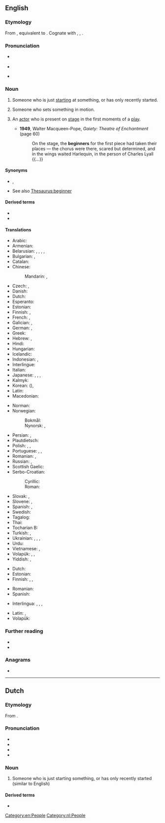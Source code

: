 ==English==

===Etymology===
From {{inh|en|enm|begynner}}, equivalent to {{suf|en|begin|er|id2=agent noun}}. Cognate with {{cog|fy|begjinner|t=beginner}}, {{cog|nl|beginner|t=beginner}}, {{cog|da|nybegynder|t=beginner, novice}}.

===Pronunciation===
* {{a|RP}} {{IPA|en|/bɪˈɡɪnə/}}
* {{audio|en|LL-Q1860 (eng)-Vealhurl-beginner.wav|Audio (RP)}}
* {{a|US}} {{IPA|en|/bəˈɡɪnɚ/}}

===Noun===
{{en-noun}}

# Someone who is just [[start]]ing at something, or has only recently started.
#: {{ux|en|I'm new to learning Japanese: I'm just a '''beginner'''.}}
# Someone who sets something in motion.
#: {{ux|en|The '''beginner''' of the games lit the ceremonial torch.}}
# {{lb|en|theatre}} An [[actor]] who is present on [[stage]] in the first moments of a [[play]].
#* '''1949''', Walter Macqueen-Pope, ‎''Gaiety: Theatre of Enchantment'' (page 60)
#*: On the stage, the '''beginners''' for the first piece had taken their places — the chorus were there, scared but determined, and in the wings waited Harlequin, in the person of Charles Lyall {{...}}

====Synonyms====
* {{sense|recent starter}} {{l|en|amateur}}, {{l|en|newbie}}
* See also [[Thesaurus:beginner]]

====Derived terms====
* {{l|en|beginnerish}}
* {{l|en|beginner's trap}}

====Translations====
{{trans-top|someone who just recently started}}
* Arabic: {{t|ar|مُبْتَدِئ|m}}
* Armenian: {{t+|hy|սկսնակ }}
* Belarusian: {{t|be|пачатко́вец|m}}, {{t|be|нава́к|m}}, {{t|be|нава́чка|f}}, {{t|be|навачо́к|m}}, {{t|be|навічо́к|m}}
* Bulgarian: {{t+|bg|начина́ещ|m}}, {{t+|bg|нова́к|m}}
* Catalan: {{t+|ca|principiant|m|f}}
* Chinese:
*: Mandarin: {{t+|cmn|初學者}}, {{t+|cmn|初学者|tr=chūxuézhě}}
* Czech: {{t+|cs|začátečník|m}}, {{t|cs|začátečnice|f}}
* Danish: {{t+|da|begynder|c}}
* Dutch: {{t+|nl|beginner|m}}
* Esperanto: {{t+|eo|komencanto}}
* Estonian: {{t|et|algaja}}
* Finnish: {{t+|fi|aloittelija}}, {{t+|fi|vasta-alkaja}}
* French: {{t+|fr|débutant|m}}, {{t+|fr|débutante|f}}
* Galician: {{t+|gl|principiante|m|f}}, {{t|gl|novato|m}}
* German: {{t+|de|Anfänger|m}}, {{t+|de|Anfängerin|f}}
* Greek: {{t+|el|πρωτάρης|m}}
* Hebrew: {{t+check|he|מתחיל|m|tr=matkhil}}, {{t-check|he|מתחילה|f|tr=matkhila}}
* Hindi: {{t+|hi|शुरुआत}}
* Hungarian: {{t+|hu|kezdő}}
* Icelandic: {{t-check|is|byrjandi|m}}
* Indonesian: {{t+|id|pemula}}, {{t+|id|pemula}}
* Interlingue: {{t|ie|comensante}}
* Italian: {{t+|it|principiante|m|f}}
* Japanese: {{t+|ja|初心者|tr=しょしんしゃ, shoshinsha}}, {{t|ja|初学者|tr=しょがくしゃ, shogakusha}}, {{t|ja|ビギナー|tr=biginā}}, {{t|ja|新参|tr=しんざん, shinzan}}
* Kalmyk: {{t|xal|эклгч}}
* Korean: {{t+|ko|초심자}} ({{t+|ko|初心者}}), {{t+|ko|초보자}}
* Latin: {{t+|la|tīrō|m}}
* Macedonian: {{t|mk|почетник|m}}
{{trans-mid}}
* Norman: {{t|nrf|c'menchant|m}}
* Norwegian:
*: Bokmål: {{t+|nb|nybegynner|m}}
*: Nynorsk: {{t|nn|nybyrjar|m}}, {{t|nn|nybegynnar|m}}
* Persian: {{t+|fa|مبتدی|tr=mobtadi}}, {{t+|fa|تازه‌کار|tr=tâze-kâr}}
* Plautdietsch: {{t|pdt|Aunfenja|m}}
* Polish: {{t+|pl|początkujący|m|m-p}}, {{t+|pl|nowicjusz|m}}, {{t+|pl|nowicjuszka|f}}
* Portuguese: {{t+|pt|novato|m}}, {{t|pt|iniciante}}, {{t+|pt|principiante}}
* Romanian: {{t+|ro|începător|m}}, {{t+|ro|începătoare|f}}
* Russian: {{t+|ru|начина́ющий|m}}, {{t+|ru|новичо́к|m}}
* Scottish Gaelic: {{t|gd|neach-tòiseachaidh|m}}
* Serbo-Croatian:
*: Cyrillic: {{t|sh|по̀четнӣк|m}}
*: Roman: {{t+|sh|pòčetnīk|m}}
* Slovak: {{t+|sk|začiatočník|m}}, {{t|sk|začiatočníčka|f}}
* Slovene: {{t+|sl|začetnik|m}}, {{t+|sl|začetnica|f}}
* Spanish: {{t+|es|principiante|m|f}}, {{t+|es|novato|m}}
* Swedish: {{t+|sv|nybörjare|c}}
* Tagalog: {{t|tl|singki}}
* Thai: {{t+|th|มือใหม่}}
* Tocharian B: {{t|txb|ñwetstse}}
* Turkish: {{t+|tr|acemi}}, {{t|tr|çöne}}
* Ukrainian: {{t|uk|початкі́вець|m}}, {{t+|uk|новачо́к|m}}, {{t+|uk|нова́к|m}}, {{t+|uk|нова́чка|f}}
* Urdu: {{t|ur|شروعات|tr=śuruāt|sc=ur-Arab}}
* Vietnamese: {{t|vi|người bắt đầu}}, {{t|vi|người mới học}}
* Volapük: {{t+|vo|priman|m|f}}, {{t|vo|hipriman|m}}, {{t+|vo|jipriman|f}}
* Yiddish: {{t|yi|אָנפֿאַנגער}}, {{t|yi|אָנהייבער|m}}
{{trans-bottom}}

{{trans-top|someone who sets something in motion}}
* Dutch: {{t+|nl|starter}}
* Estonian: {{t|et|alustaja}}
* Finnish: {{t+|fi|avaaja}}, {{t+|fi|aloittaja}}, {{t+|fi|alkuunpanija}}
{{trans-mid}}
* Romanian: {{t+|ro|inițiator|m}}
* Spanish: {{t+|es|iniciador}}
{{trans-bottom}}

{{checktrans-top}}
* Interlingua: {{t-check|ia|comenciator}}, {{t-check|ia|comenciante}}, {{t-check|ia|initiator}}, {{t-check|ia|initiante}}
{{trans-mid}}
* Latin: {{t-check|la|inceptor}}, {{t-check|la|initiator}}
* Volapük: {{t-check|vo|beginan}}
{{trans-bottom}}

===Further reading===
* {{R:Webster 1913}}
* {{R:Century 1911}}

===Anagrams===
* {{anagrams|en|a=beeginnr|benigner|bergenin}}

[[Category:en:People]]

----

==Dutch==

===Etymology===
From {{suf|nl|beginnen|er|id2=agent noun}}.

===Pronunciation===
* {{IPA|nl|/bəˈɣɪnər/}}
* {{audio|nl|Nl-beginner.ogg|Audio}}
* {{hyphenation|nl|be|gin|ner}}
* {{rhymes|nl|ɪnər}}

===Noun===
{{nl-noun|m|-s|beginnertje}}

# Someone who is just starting something, or has only recently started (similar to English)
#:{{ux|nl|Hij kan goed schaken voor een '''beginner'''.|He plays chess well for a '''beginner'''.|inline=1}}

====Derived terms====
* {{l|nl|beginnerscursus}}

[[Category:nl:People]]